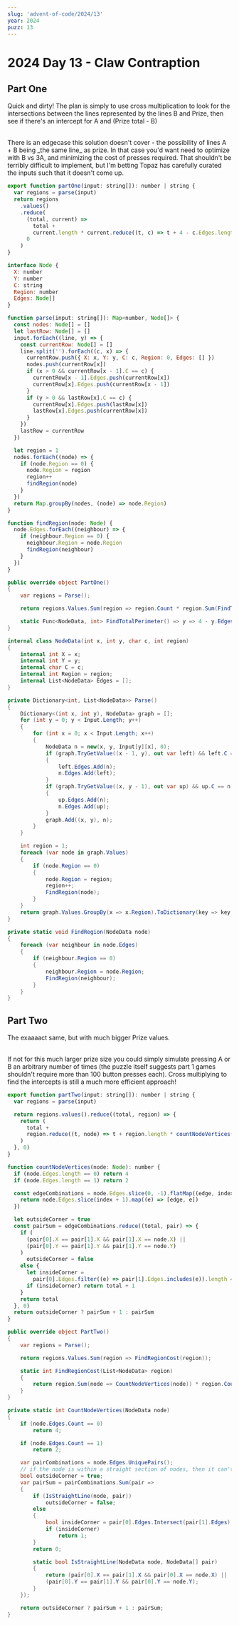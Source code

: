 ```yaml
---
slug: 'advent-of-code/2024/13'
year: 2024
puzz: 13
---
```


# 2024 Day 13 - Claw Contraption

## Part One

Quick and dirty! The plan is simply to use cross multiplication to look for the intersections between the lines represented by the lines B and Prize, then see if there's an intercept for A and (Prize total - B)

<br />
There is an edgecase this solution doesn't cover - the possibility of lines A + B
being _the same line_ as prize. In that case you'd want need to optimize with B vs
3A, and minimizing the cost of presses required. That shouldn't be terribly difficult
to implement, but I'm betting Topaz has carefully curated the inputs such that it
doesn't come up.

<CodeBox boxname="one" names="typescript|C#">

```js
export function partOne(input: string[]): number | string {
  var regions = parse(input)
  return regions
    .values()
    .reduce(
      (total, current) =>
        total +
        current.length * current.reduce((t, c) => t + 4 - c.Edges.length, 0),
      0
    )
}

interface Node {
  X: number
  Y: number
  C: string
  Region: number
  Edges: Node[]
}

function parse(input: string[]): Map<number, Node[]> {
  const nodes: Node[] = []
  let lastRow: Node[] = []
  input.forEach((line, y) => {
    const currentRow: Node[] = []
    line.split('').forEach((c, x) => {
      currentRow.push({ X: x, Y: y, C: c, Region: 0, Edges: [] })
      nodes.push(currentRow[x])
      if (x > 0 && currentRow[x - 1].C == c) {
        currentRow[x - 1].Edges.push(currentRow[x])
        currentRow[x].Edges.push(currentRow[x - 1])
      }
      if (y > 0 && lastRow[x].C == c) {
        currentRow[x].Edges.push(lastRow[x])
        lastRow[x].Edges.push(currentRow[x])
      }
    })
    lastRow = currentRow
  })

  let region = 1
  nodes.forEach((node) => {
    if (node.Region == 0) {
      node.Region = region
      region++
      findRegion(node)
    }
  })
  return Map.groupBy(nodes, (node) => node.Region)
}

function findRegion(node: Node) {
  node.Edges.forEach((neighbour) => {
    if (neighbour.Region == 0) {
      neighbour.Region = node.Region
      findRegion(neighbour)
    }
  })
}
```

```csharp
public override object PartOne()
{
    var regions = Parse();

    return regions.Values.Sum(region => region.Count * region.Sum(FindTotalPerimeter()));

    static Func<NodeData, int> FindTotalPerimeter() => y => 4 - y.Edges.Count;
}

internal class NodeData(int x, int y, char c, int region)
{
    internal int X = x;
    internal int Y = y;
    internal char C = c;
    internal int Region = region;
    internal List<NodeData> Edges = [];
}

private Dictionary<int, List<NodeData>> Parse()
{
    Dictionary<(int x, int y), NodeData> graph = [];
    for (int y = 0; y < Input.Length; y++)
    {
        for (int x = 0; x < Input.Length; x++)
        {
            NodeData n = new(x, y, Input[y][x], 0);
            if (graph.TryGetValue((x - 1, y), out var left) && left.C == n.C)
            {
                left.Edges.Add(n);
                n.Edges.Add(left);
            }
            if (graph.TryGetValue((x, y - 1), out var up) && up.C == n.C)
            {
                up.Edges.Add(n);
                n.Edges.Add(up);
            }
            graph.Add((x, y), n);
        }
    }

    int region = 1;
    foreach (var node in graph.Values)
    {
        if (node.Region == 0)
        {
            node.Region = region;
            region++;
            FindRegion(node);
        }
    }
    return graph.Values.GroupBy(x => x.Region).ToDictionary(key => key.Key, value => value.ToList());
}

private static void FindRegion(NodeData node)
{
    foreach (var neighbour in node.Edges)
    {
        if (neighbour.Region == 0)
        {
            neighbour.Region = node.Region;
            FindRegion(neighbour);
        }
    }
}
```

</CodeBox>

## Part Two

The exaaaact same, but with much bigger Prize values.

<br />
If not for this much larger prize size you could simply simulate pressing A or B
an arbitrary number of times (the puzzle itself suggests part 1 games shouldn't require
more than 100 button presses each). Cross multiplying to find the intercepts is still
a much more efficient approach!
<br />

<CodeBox boxname="two" names="typescript|C#">

```js
export function partTwo(input: string[]): number | string {
  var regions = parse(input)

  return regions.values().reduce((total, region) => {
    return (
      total +
      region.reduce((t, node) => t + region.length * countNodeVertices(node), 0)
    )
  }, 0)
}

function countNodeVertices(node: Node): number {
  if (node.Edges.length == 0) return 4
  if (node.Edges.length == 1) return 2

  const edgeCombinations = node.Edges.slice(0, -1).flatMap((edge, index) => {
    return node.Edges.slice(index + 1).map((e) => [edge, e])
  })

  let outsideCorner = true
  const pairSum = edgeCombinations.reduce((total, pair) => {
    if (
      (pair[0].X == pair[1].X && pair[1].X == node.X) ||
      (pair[0].Y == pair[1].Y && pair[1].Y == node.Y)
    )
      outsideCorner = false
    else {
      let insideCorner =
        pair[0].Edges.filter((e) => pair[1].Edges.includes(e)).length == 1
      if (insideCorner) return total + 1
    }
    return total
  }, 0)
  return outsideCorner ? pairSum + 1 : pairSum
}
```

```csharp
public override object PartTwo()
{
    var regions = Parse();

    return regions.Values.Sum(region => FindRegionCost(region));

    static int FindRegionCost(List<NodeData> region)
    {
        return region.Sum(node => CountNodeVertices(node)) * region.Count;
    }
}

private static int CountNodeVertices(NodeData node)
{
    if (node.Edges.Count == 0)
        return 4;

    if (node.Edges.Count == 1)
        return 2;

    var pairCombinations = node.Edges.UniquePairs();
    // if the node is within a straight section of nodes, then it can't be an outside corner.
    bool outsideCorner = true;
    var pairSum = pairCombinations.Sum(pair =>
    {
        if (IsStraightLine(node, pair))
            outsideCorner = false;
        else
        {
            bool insideCorner = pair[0].Edges.Intersect(pair[1].Edges).Count() == 1;
            if (insideCorner)
                return 1;
        }
        return 0;

        static bool IsStraightLine(NodeData node, NodeData[] pair)
        {
            return (pair[0].X == pair[1].X && pair[0].X == node.X) ||
            (pair[0].Y == pair[1].Y && pair[0].Y == node.Y);
        }
    });

    return outsideCorner ? pairSum + 1 : pairSum;
}
```

</CodeBox>

